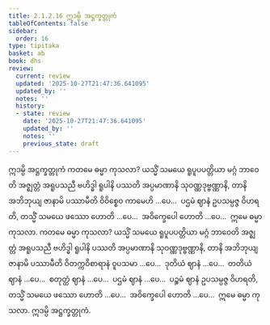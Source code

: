 ```yaml
---
title: 2.1.2.16 ဣဒမ္ပိ အဋ္ဌက္ခတ္တုကံ
tableOfContents: false
sidebar:
  order: 16
type: tipitaka
basket: ab
book: dhs
review:
  current: review
  updated: '2025-10-27T21:47:36.641095'
  updated_by: ''
  notes: ''
  history:
  - state: review
    date: '2025-10-27T21:47:36.641095'
    updated_by: ''
    notes: ''
    previous_state: draft
---
```



<ReviewStatus review={frontmatter.review} showDetails={true} />

<HypothesisAnnotation frontmatter={frontmatter} />

<DynamicBreadcrumb />

<Paragraph number="683" type="center" book="dhs">
<Emphasis>ဣဒမ္ပိ အဋ္ဌက္ခတ္တုကံ</Emphasis>
</Paragraph>

<Division number="244" book="dhs" e="ch" v="29" p="64">

<Paragraph number="684" book="dhs">
ကတမေ ဓမ္မာ ကုသလာ? ယသ္မိံ သမယေ ရူပူပပတ္တိယာ မဂ္ဂံ ဘာဝေတိ အဇ္ဈတ္တံ အရူပသညီ ဗဟိဒ္ဓါ ရူပါနိ ပဿတိ အပ္ပမာဏာနိ သုဝဏ္ဏဒုဗ္ဗဏ္ဏာနိ, တာနိ အဘိဘုယျ ဇာနာမိ ပဿာမီတိ ဝိဝိစ္စေဝ ကာမေဟိ …ပေ…  ပဌမံ ဈာနံ ဥပသမ္ပဇ္ဇ ဝိဟရတိ, တသ္မိံ သမယေ ဖဿော ဟောတိ …ပေ…  အဝိက္ခေပေါ ဟောတိ …ပေ…  ဣမေ ဓမ္မာ ကုသလာ.
</Paragraph>

</Division>
<Division number="245" book="dhs" e="ch" v="29" p="64">

<Paragraph number="685" book="dhs">
ကတမေ ဓမ္မာ ကုသလာ? ယသ္မိံ သမယေ ရူပူပပတ္တိယာ မဂ္ဂံ ဘာဝေတိ အဇ္ဈတ္တံ အရူပသညီ ဗဟိဒ္ဓါ ရူပါနိ ပဿတိ အပ္ပမာဏာနိ သုဝဏ္ဏဒုဗ္ဗဏ္ဏာနိ, တာနိ အဘိဘုယျ ဇာနာမိ ပဿာမီတိ ဝိတက္ကဝိစာရာနံ ဝူပသမာ …ပေ…  ဒုတိယံ ဈာနံ …ပေ…  တတိယံ ဈာနံ …ပေ…  စတုတ္ထံ ဈာနံ …ပေ…  ပဌမံ ဈာနံ …ပေ…  ပဉ္စမံ ဈာနံ ဥပသမ္ပဇ္ဇ ဝိဟရတိ, တသ္မိံ သမယေ ဖဿော ဟောတိ …ပေ…  အဝိက္ခေပေါ ဟောတိ …ပေ…  ဣမေ ဓမ္မာ ကုသလာ.

</Paragraph>
</Division>

<Paragraph number="686" type="center" book="dhs">
ဣဒမ္ပိ အဋ္ဌက္ခတ္တုကံ.
</Paragraph>